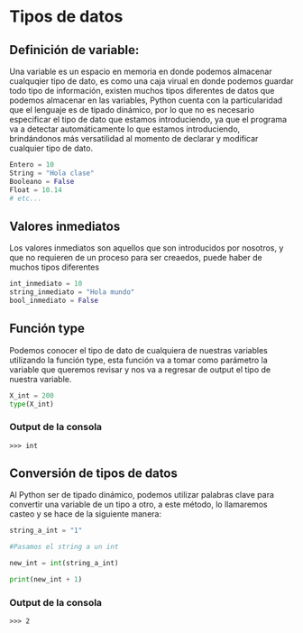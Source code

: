 # Tipos de datos

## Definición de variable: 

Una variable es un espacio en memoria en donde podemos almacenar cualquqier tipo de dato, es como una caja virual en donde podemos guardar todo tipo de información, existen muchos tipos diferentes de datos que podemos almacenar en las variables, Python cuenta con la particularidad que el lenguaje es de tipado dinámico, por lo que no es necesario especificar el tipo de dato que estamos introduciendo, ya que el programa va a detectar automáticamente lo que estamos introduciendo, brindándonos más versatilidad al momento de declarar y modificar cualquier tipo de dato.

```py filename = "Tipos de datos" {3} copy
Entero = 10
String = "Hola clase"
Booleano = False
Float = 10.14
# etc...
```

## Valores inmediatos
Los valores inmediatos son aquellos que son introducidos por nosotros, y que no requieren de un proceso para ser creaedos, puede haber de muchos tipos diferentes
```py filename="Valores inemdiatos" {3} copy
int_inmediato = 10
string_inmediato = "Hola mundo"
bool_inmediato = False
```

## Función type

Podemos conocer el tipo de dato de cualquiera de nuestras variables utilizando la función type, esta función va a tomar como parámetro la variable que queremos revisar y nos va a regresar de output el tipo de nuestra variable.

``` py filename = "Función type" {3} copy
X_int = 200
type(X_int)
``` 

### Output de la consola

``` 
>>> int
```

## Conversión de tipos de datos

Al Python ser de tipado dinámico, podemos utilizar palabras clave para convertir una variable de un tipo a otro, a este método, lo llamaremos casteo y se hace de la siguiente manera:

``` py filename = "Conversión de variables" {3} copy
string_a_int = "1"

#Pasamos el string a un int

new_int = int(string_a_int)

print(new_int + 1)

```
### Output de la consola

``` 
>>> 2

```